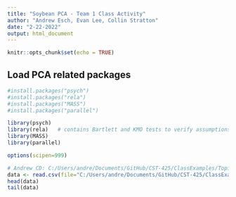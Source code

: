 ```yaml
---
title: "Soybean PCA - Team 1 Class Activity"
author: "Andrew Esch, Evan Lee, Collin Stratton"
date: "2-22-2022"
output: html_document
---
```


```r
knitr::opts_chunk$set(echo = TRUE)
```

## Load PCA related packages

```r
#install.packages("psych")
#install.packages("rela")
#install.packages("MASS")
#install.packages("parallel")

library(psych)
library(rela)   # contains Bartlett and KMO tests to verify assumptions
library(MASS)
library(parallel)

options(scipen=999)
```

```r
# Andrew CD: C:/Users/andre/Documents/GitHub/CST-425/ClassExamples/Topic-5/2-22-2022/soybean-large.data
data <- read.csv(file="C:/Users/andre/Documents/GitHub/CST-425/ClassExamples/Topic-5/2-22-2022/soybean-large.data", header=TRUE,sep=",")
head(data)
tail(data)

```